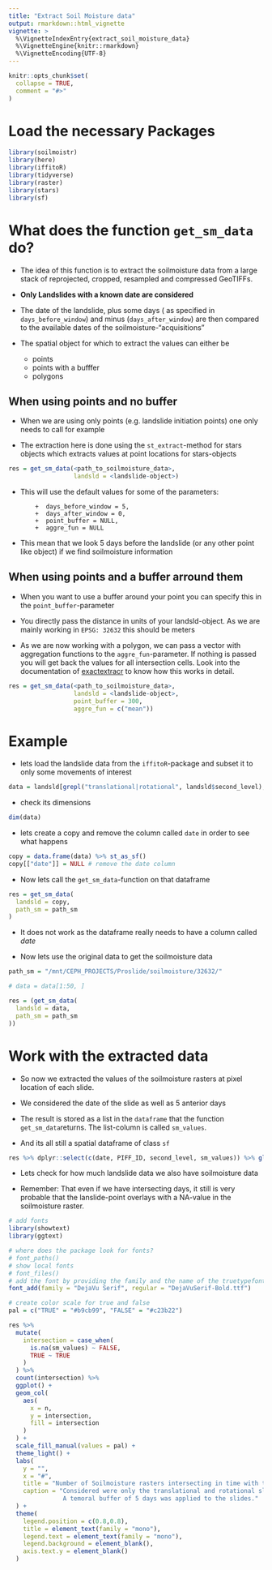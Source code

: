 ```yaml
---
title: "Extract Soil Moisture data"
output: rmarkdown::html_vignette
vignette: >
  %\VignetteIndexEntry{extract_soil_moisture_data}
  %\VignetteEngine{knitr::rmarkdown}
  %\VignetteEncoding{UTF-8}
---
```


```r
knitr::opts_chunk$set(
  collapse = TRUE,
  comment = "#>"
)
```

# Load the necessary Packages

```r
library(soilmoistr)
library(here)
library(iffitoR)
library(tidyverse)
library(raster)
library(stars)
library(sf)
```

# What does the function `get_sm_data` do?

- The idea of this function is to extract the soilmoisture data from a large stack of reprojected, cropped, resampled and compressed GeoTIFFs.

- **Only Landslides with a known date are considered**

- The date of the landslide, plus some days ( as specified in `days_before_window`) and minus (`days_after_window`) are then compared to the available dates of the soilmoisture-"acquisitions"

- The spatial object for which to extract the values can either be 

  * points
  * points with a bufffer 
  * polygons 
  

## When using points and no buffer

- When we are using only points (e.g. landslide initiation points) one only needs to call for example

- The extraction here is done using the `st_extract`-method for stars objects which extracts values at point locations for stars-objects

```r
res = get_sm_data(<path_to_soilmoisture_data>,
                  landsld = <landslide-object>)
```

- This will use the default values for some of the parameters:

          +  days_before_window = 5,
          +  days_after_window = 0,
          +  point_buffer = NULL,
          +  aggre_fun = NULL
          
- This mean that we look 5 days before the landslide (or any other point like object) if we find soilmoisture information

## When using points and a buffer arround them

- When you want to use a buffer around your point you can specify this in the `point_buffer`-parameter

- You directly pass the distance in units of your landsld-object. As we are mainly working in `EPSG: 32632` this should be meters

- As we are now working with a polygon, we can pass a vector with aggregation functions to the `aggre_fun`-parameter. If nothing is passed you will get back the values for all intersection cells. Look into the documentation of  [exactextracr](https://github.com/isciences/exactextractr) to know how this works in detail.

```r
res = get_sm_data(<path_to_soilmoisture_data>,
                  landsld = <landslide-object>,
                  point_buffer = 300,
                  aggre_fun = c("mean"))

```


# Example

- lets load the landslide data from the `iffitoR`-package and subset it to only some movements of interest

```r
data = landsld[grepl("translational|rotational", landsld$second_level), ]
```

- check its dimensions

```r
dim(data)
```

- lets create a copy and remove the column called `date` in order to see what happens
  
```r
copy = data.frame(data) %>% st_as_sf()
copy[["date"]] = NULL # remove the date column
```

- Now lets call the `get_sm_data`-function on that dataframe
 
```r
res = get_sm_data(
  landsld = copy,
  path_sm = path_sm
)
```
  
- It does not work as the dataframe really needs to have a column called *date*

- Now lets use the original data to get the soilmoisture data

```r
path_sm = "/mnt/CEPH_PROJECTS/Proslide/soilmoisture/32632/"

# data = data[1:50, ]

res = (get_sm_data(
  landsld = data,
  path_sm = path_sm
)) 

```


# Work with the extracted data


- So now we extracted the values of the soilmoisture rasters at pixel location of each slide. 

- We considered the date of the slide as well as 5 anterior days

- The result is stored as a list in the `dataframe` that the function `get_sm_data`returns. The list-column is called `sm_values`.

- And its all still a spatial dataframe of class `sf`

```r
res %>% dplyr::select(c(date, PIFF_ID, second_level, sm_values)) %>% glimpse()
```

- Lets check for how much landslide data we also have soilmoisture data

- Remember: That even if we have intersecting days, it still is very probable that the lanslide-point overlays with a NA-value in the soilmoisture raster.


```r
# add fonts
library(showtext)
library(ggtext)

# where does the package look for fonts?
# font_paths()
# show local fonts
# font_files()
# add the font by providing the family and the name of the truetypefont (.ttf)
font_add(family = "DejaVu Serif", regular = "DejaVuSerif-Bold.ttf")

# create color scale for true and false
pal = c("TRUE" = "#b9cb99", "FALSE" = "#c23b22")

res %>% 
  mutate(
    intersection = case_when(
      is.na(sm_values) ~ FALSE,
      TRUE ~ TRUE
    )
  ) %>% 
  count(intersection) %>% 
  ggplot() +
  geom_col(
    aes(
      x = n,
      y = intersection,
      fill = intersection
    )
  ) +
  scale_fill_manual(values = pal) +
  theme_light() + 
  labs(
    y = "",
    x = "#",
    title = "Number of Soilmoisture rasters intersecting in time with the landslide data",
    caption = "Considered were only the translational and rotational slides.
               A temoral buffer of 5 days was applied to the slides."
  ) +
  theme(
    legend.position = c(0.8,0.8),
    title = element_text(family = "mono"),
    legend.text = element_text(family = "mono"),
    legend.background = element_blank(),
    axis.text.y = element_blank()
  )

```






